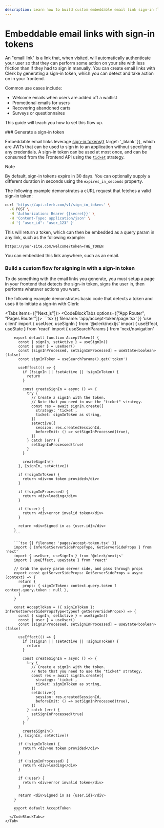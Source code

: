 ```yaml
---
description: Learn how to build custom embeddable email link sign-in flows to increase user engagement and reduce drop off in transactional emails, SMS's, and more.
---
```


# Embeddable email links with sign-in tokens

An "email link" is a link that, when visited, will automatically authenticate your user so that they can perform some action on your site with less friction than if they had to sign in manually. You can create email links with Clerk by generating a sign-in token, which you can detect and take action on in your frontend.

Common use cases include:

- Welcome emails when users are added off a waitlist
- Promotional emails for users
- Recovering abandoned carts
- Surveys or questionnaires

This guide will teach you how to set this flow up.

<Steps>
  ### Generate a sign-in token

  Embeddable email links leverage [sign-in tokens](/docs/reference/backend-api/tag/Sign-in-Tokens#operation/CreateSignInToken){{ target: '_blank' }}, which are JWTs that can be used to sign in to an application without specifying any credentials. A sign-in token can be used at most once, and can be consumed from the Frontend API using the [`ticket`](/docs/references/javascript/sign-in/sign-in#sign-in-create-params) strategy.

  > [!NOTE]
  > By default, sign-in tokens expire in 30 days. You can optionally supply a different duration in seconds using the `expires_in_seconds` property.

  The following example demonstrates a cURL request that fetches a valid sign-in token:

  ```bash
  curl 'https://api.clerk.com/v1/sign_in_tokens' \
    -X POST \
    -H 'Authorization: Bearer {{secret}}' \
    -H 'Content-Type: application/json' \
    -d '{ "user_id": "user_123" }'
  ```

  This will return a token, which can then be embedded as a query param in any link, such as the following example:

  `https://your-site.com/welcome?token=THE_TOKEN`

  You can embedded this link anywhere, such as an email.

  ### Build a custom flow for signing in with a sign-in token

  To do something with the email links you generate, you must setup a page in your frontend that detects the sign-in token, signs the user in, then performs whatever actions you want.

  The following example demonstrates basic code that detects a token and uses it to initiate a sign-in with Clerk:

  <Tabs items={["Next.js"]}>
    <Tab>
      <CodeBlockTabs options={["App Router", "Pages Router"]}>
        ```tsx {{ filename: 'app/accept-token/page.tsx' }}
        'use client'
        import { useUser, useSignIn } from '@clerk/nextjs'
        import { useEffect, useState } from 'react'
        import { useSearchParams } from 'next/navigation'

        export default function AcceptToken() {
          const { signIn, setActive } = useSignIn()
          const { user } = useUser()
          const [signInProcessed, setSignInProcessed] = useState<boolean>(false)
          const signInToken = useSearchParams().get('token')

          useEffect(() => {
            if (!signIn || !setActive || !signInToken) {
              return
            }

            const createSignIn = async () => {
              try {
                // Create a signIn with the token.
                // Note that you need to use the "ticket" strategy.
                const res = await signIn.create({
                  strategy: 'ticket',
                  ticket: signInToken as string,
                })
                setActive({
                  session: res.createdSessionId,
                  beforeEmit: () => setSignInProcessed(true),
                })
              } catch (err) {
                setSignInProcessed(true)
              }
            }

            createSignIn()
          }, [signIn, setActive])

          if (!signInToken) {
            return <div>no token provided</div>
          }

          if (!signInProcessed) {
            return <div>loading</div>
          }

          if (!user) {
            return <div>error invalid token</div>
          }

          return <div>Signed in as {user.id}</div>
        }
        ```

        ```tsx {{ filename: 'pages/accept-token.tsx' }}
        import { InferGetServerSidePropsType, GetServerSideProps } from 'next'
        import { useUser, useSignIn } from '@clerk/nextjs'
        import { useEffect, useState } from 'react'

        // Grab the query param server side, and pass through props
        export const getServerSideProps: GetServerSideProps = async (context) => {
          return {
            props: { signInToken: context.query.token ? context.query.token : null },
          }
        }

        const AcceptToken = ({ signInToken }: InferGetServerSidePropsType<typeof getServerSideProps>) => {
          const { signIn, setActive } = useSignIn()
          const { user } = useUser()
          const [signInProcessed, setSignInProcessed] = useState<boolean>(false)

          useEffect(() => {
            if (!signIn || !setActive || !signInToken) {
              return
            }

            const createSignIn = async () => {
              try {
                // Create a signIn with the token.
                // Note that you need to use the "ticket" strategy.
                const res = await signIn.create({
                  strategy: 'ticket',
                  ticket: signInToken as string,
                })
                setActive({
                  session: res.createdSessionId,
                  beforeEmit: () => setSignInProcessed(true),
                })
              } catch (err) {
                setSignInProcessed(true)
              }
            }

            createSignIn()
          }, [signIn, setActive])

          if (!signInToken) {
            return <div>no token provided</div>
          }

          if (!signInProcessed) {
            return <div>loading</div>
          }

          if (!user) {
            return <div>error invalid token</div>
          }

          return <div>Signed in as {user.id}</div>
        }

        export default AcceptToken
        ```
      </CodeBlockTabs>
    </Tab>
  </Tabs>
</Steps>

